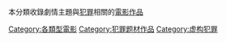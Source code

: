 本分類收錄劇情主題與[[犯罪|犯罪]]相關的[[電影|電影作品]]
{{Commonscat|Crime films}}

[[Category:各類型電影|Category:各類型電影]]
[[Category:犯罪题材作品|Category:犯罪题材作品]]
[[Category:虚构犯罪|Category:虚构犯罪]]